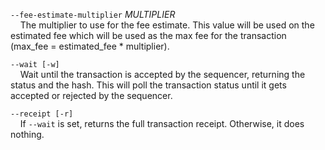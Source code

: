 `--fee-estimate-multiplier` _MULTIPLIER_  
&nbsp;&nbsp;&nbsp;&nbsp;The multiplier to use for the fee estimate. This value will be used on the estimated fee which will be used as the max fee for the transaction (max_fee = estimated_fee \* multiplier).

`--wait [-w]`  
&nbsp;&nbsp;&nbsp;&nbsp;Wait until the transaction is accepted by the sequencer, returning the status and the hash. This will poll the transaction status until it gets accepted or rejected by the sequencer.

`--receipt [-r]`  
&nbsp;&nbsp;&nbsp;&nbsp;If `--wait` is set, returns the full transaction receipt. Otherwise, it does nothing.
